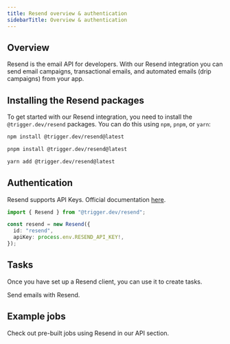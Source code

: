 ```yaml
---
title: Resend overview & authentication
sidebarTitle: Overview & authentication
---
```


## Overview

Resend is the email API for developers. With our Resend integration you can send email campaigns, transactional emails, and automated emails (drip campaigns) from your app.

## Installing the Resend packages

To get started with our Resend integration, you need to install the `@trigger.dev/resend` packages. You can do this using `npm`, `pnpm`, or `yarn`:

<CodeGroup>

```bash npm
npm install @trigger.dev/resend@latest
```

```bash pnpm
pnpm install @trigger.dev/resend@latest
```

```bash yarn
yarn add @trigger.dev/resend@latest
```

</CodeGroup>

## Authentication

Resend supports API Keys. Official documentation [here](https://resend.com/docs/api-reference/api-keys/create-api-key).

```ts
import { Resend } from "@trigger.dev/resend";

const resend = new Resend({
  id: "resend",
  apiKey: process.env.RESEND_API_KEY!,
});
```

## Tasks

Once you have set up a Resend client, you can use it to create tasks.

<Card title="Tasks" icon="sparkles" href="/integrations/apis/resend-tasks">
  Send emails with Resend.
</Card>

## Example jobs

<Card title="Code examples" icon="code" href="https://trigger.dev/apis/resend">
  Check out pre-built jobs using Resend in our API section.
</Card>
